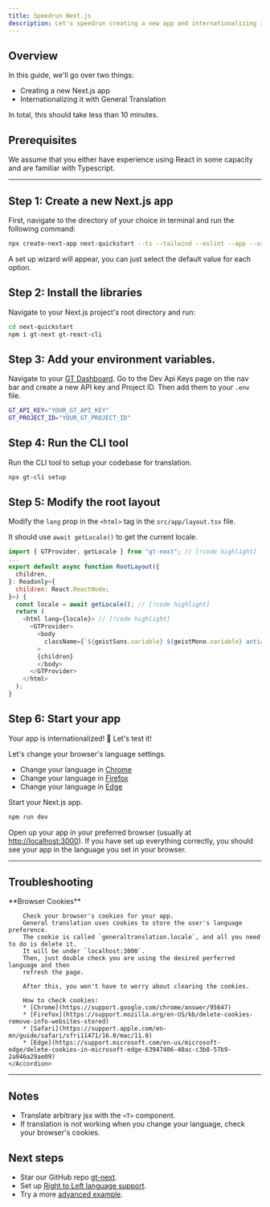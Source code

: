 ```yaml
---
title: Speedrun Next.js
description: Let's speedrun creating a new app and internationalizing it with GT.
---
```


## Overview

In this guide, we'll go over two things:
 - Creating a new Next.js app
 - Internationalizing it with General Translation

In total, this should take less than 10 minutes.


## Prerequisites

We assume that you either have experience using React in some capacity and are familiar with Typescript.

---

## Step 1: Create a new Next.js app

First, navigate to the directory of your choice in terminal and run the following command:

```bash copy
npx create-next-app next-quickstart --ts --tailwind --eslint --app --use-npm --src-dir
```

A set up wizard will appear, you can just select the default value for each option.


## Step 2: Install the libraries

Navigate to your Next.js project's root directory and run:

```bash copy
cd next-quickstart
npm i gt-next gt-react-cli
```

## Step 3: Add your environment variables.

Navigate to your [GT Dashboard](https://www.generaltranslation.com/en-US/signin).
Go to the Dev Api Keys page on the nav bar and create a new API key and Project ID.
Then add them to your `.env` file.

```bash copy
GT_API_KEY="YOUR_GT_API_KEY"
GT_PROJECT_ID="YOUR_GT_PROJECT_ID"
```

## Step 4: Run the CLI tool

Run the CLI tool to setup your codebase for translation.

```bash copy
npx gt-cli setup
```

## Step 5: Modify the root layout

Modify the `lang` prop in the `<html>` tag in the `src/app/layout.tsx` file.

It should use `await getLocale()` to get the current locale.

```javascript title="src/app/layout.tsx" copy
import { GTProvider, getLocale } from "gt-next"; // [!code highlight]
...
export default async function RootLayout({
  children,
}: Readonly<{
  children: React.ReactNode;
}>) {
  const locale = await getLocale(); // [!code highlight]
  return (
    <html lang={locale}> // [!code highlight]
      <GTProvider>
        <body
          className={`${geistSans.variable} ${geistMono.variable} antialiased`}
        >
        {children}
        </body>
      </GTProvider>
    </html>
  );
}
```


## Step 6: Start your app

Your app is internationalized! 🎉
Let's test it!


Let's change your browser's language settings.
 * Change your language in [Chrome](https://support.google.com/chrome/answer/173424)
 * Change your language in [Firefox](https://support.mozilla.org/en-US/kb/use-firefox-another-language)
 * Change your language in [Edge](https://support.microsoft.com/en-us/microsoft-edge/use-microsoft-edge-in-another-language-4da8b5e0-11ce-7ea4-81d7-4e332eec551f)

Start your Next.js app.
```bash copy
npm run dev
```

Open up your app in your preferred browser (usually at [http://localhost:3000](http://localhost:3000)).
If you have set up everything correctly, you should see your app in the language you set in your browser.

---

## Troubleshooting
<Accordions>
    <Accordion title="My app's language is not changing, even though I've changed my browser's language.">
        **Browser Cookies**

        Check your browser's cookies for your app.
        General translation uses cookies to store the user's language preference.
        The cookie is called `generaltranslation.locale`, and all you need to do is delete it.
        It will be under `localhost:3000`.
        Then, just double check you are using the desired perferred language and then
        refresh the page.

        After this, you won't have to worry about clearing the cookies.

        How to check cookies:
        * [Chrome](https://support.google.com/chrome/answer/95647)
        * [Firefox](https://support.mozilla.org/en-US/kb/delete-cookies-remove-info-websites-stored)
        * [Safari](https://support.apple.com/en-mn/guide/safari/sfri11471/16.0/mac/11.0)
        * [Edge](https://support.microsoft.com/en-us/microsoft-edge/delete-cookies-in-microsoft-edge-63947406-40ac-c3b8-57b9-2a946a29ae09)
    </Accordion>
</Accordions>

---

## Notes
 * Translate arbitrary jsx with the `<T>` component.
 * If translation is not working when you change your language, check your browser's cookies.

## Next steps
 * Star our GitHub repo [gt-next](https://github.com/General-Translation/gt-next).
 * Set up [Right to Left language support](https://www.generaltranslation.com/docs/next/guides/rtl).
 * Try a more [advanced example](/docs/next/tutorials/examples/currency-converter/setup).